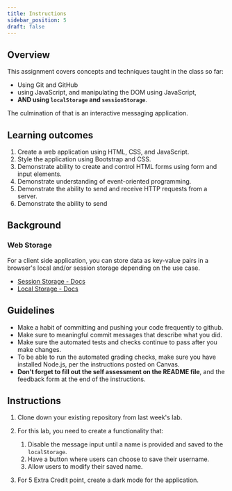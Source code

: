 ```yaml
---
title: Instructions
sidebar_position: 5
draft: false
---
```

## Overview
This assignment covers concepts and techniques taught in the class so far:
- Using Git and GitHub
- using JavaScript, and manipulating the DOM using JavaScript,
- **AND using `localStorage` and `sessionStorage`**.

The culmination of that is an interactive messaging application.

## Learning outcomes
1. Create a web application using HTML, CSS, and JavaScript.
2. Style the application using Bootstrap and CSS.
3. Demonstrate ability to create and control HTML forms using form and input elements.
4. Demonstrate understanding of event-oriented programming.
6. Demonstrate the ability to send and receive HTTP requests from a server.
7. Demonstrate the ability to send

## Background
### Web Storage
For a client side application, you can store data as key-value pairs in a browser's local and/or session storage depending on the use case.
- [Session Storage - Docs](https://developer.mozilla.org/en-US/docs/Web/API/Window/sessionStorage)
- [Local Storage - Docs](https://developer.mozilla.org/en-US/docs/Web/API/Window/localStorage)

## Guidelines
* Make a habit of committing and pushing your code frequently to github.
* Make sure to meaningful commit messages that describe what you did.
* Make sure the automated tests and checks continue to pass after you make changes.
* To be able to run the automated grading checks, make sure you have installed Node.js, per the instructions posted on Canvas.
* **Don't forget to fill out the self assessment on the README file**, and the feedback form at the end of the instructions.

## Instructions
1. Clone down your existing repository from last week's lab.
2. For this lab, you need to create a functionality that:
    1. Disable the message input until a name is provided and saved to the `localStorage`.
    2. Have a button where users can choose to save their username.
    3. Allow users to modify their saved name.

3. For 5 Extra Credit point, create a dark mode for the application.
